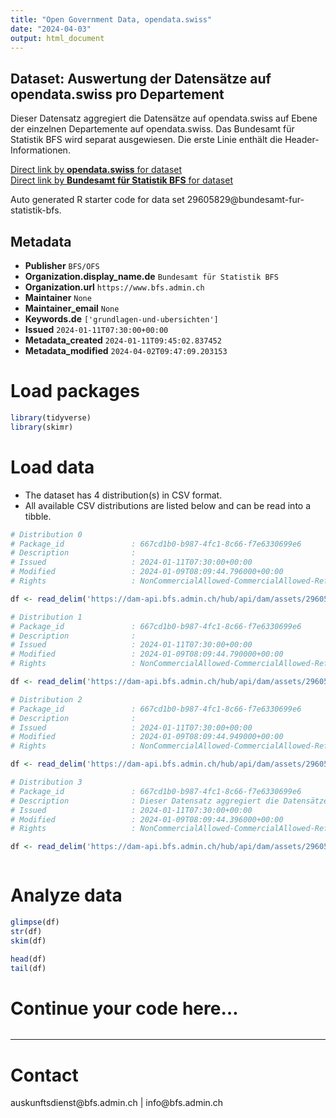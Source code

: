 ```yaml
---
title: "Open Government Data, opendata.swiss"
date: "2024-04-03"
output: html_document
---
```


## Dataset: Auswertung der Datensätze auf opendata.swiss pro Departement

Dieser Datensatz aggregiert die Datensätze auf opendata.swiss auf Ebene der einzelnen Departemente auf opendata.swiss. Das Bundesamt für Statistik BFS wird separat ausgewiesen. Die erste Linie enthält die Header-Informationen.

[Direct link by **opendata.swiss** for dataset](https://opendata.swiss/de/dataset/auswertung-der-datensatze-auf-opendata-swiss-pro-departement1)<br>
[Direct link by **Bundesamt für Statistik BFS** for dataset](https://www.bfs.admin.ch/asset/de/ts-d-00.02-OGD-02)

Auto generated R starter code for data set 29605829@bundesamt-fur-statistik-bfs.

## Metadata

- **Publisher** `BFS/OFS`
- **Organization.display_name.de** `Bundesamt für Statistik BFS`
- **Organization.url** `https://www.bfs.admin.ch`
- **Maintainer** `None`
- **Maintainer_email** `None`
- **Keywords.de** `['grundlagen-und-ubersichten']`
- **Issued** `2024-01-11T07:30:00+00:00`
- **Metadata_created** `2024-01-11T09:45:02.837452`
- **Metadata_modified** `2024-04-02T09:47:09.203153`


# Load packages

```r

library(tidyverse)
library(skimr)

```

# Load data

-   The dataset has 4 distribution(s) in CSV format.
-   All available CSV distributions are listed below and can be read into a tibble.

```r

# Distribution 0
# Package_id               : 667cd1b0-b987-4fc1-8c66-f7e6330699e6
# Description              : 
# Issued                   : 2024-01-11T07:30:00+00:00
# Modified                 : 2024-01-09T08:09:44.796000+00:00
# Rights                   : NonCommercialAllowed-CommercialAllowed-ReferenceNotRequired

df <- read_delim('https://dam-api.bfs.admin.ch/hub/api/dam/assets/29605851/master')

# Distribution 1
# Package_id               : 667cd1b0-b987-4fc1-8c66-f7e6330699e6
# Description              : 
# Issued                   : 2024-01-11T07:30:00+00:00
# Modified                 : 2024-01-09T08:09:44.790000+00:00
# Rights                   : NonCommercialAllowed-CommercialAllowed-ReferenceNotRequired

df <- read_delim('https://dam-api.bfs.admin.ch/hub/api/dam/assets/29605843/master')

# Distribution 2
# Package_id               : 667cd1b0-b987-4fc1-8c66-f7e6330699e6
# Description              : 
# Issued                   : 2024-01-11T07:30:00+00:00
# Modified                 : 2024-01-09T08:09:44.949000+00:00
# Rights                   : NonCommercialAllowed-CommercialAllowed-ReferenceNotRequired

df <- read_delim('https://dam-api.bfs.admin.ch/hub/api/dam/assets/29605846/master')

# Distribution 3
# Package_id               : 667cd1b0-b987-4fc1-8c66-f7e6330699e6
# Description              : Dieser Datensatz aggregiert die Datensätze auf opendata.swiss auf Ebene der einzelnen Departemente auf opendata.swiss. Das Bundesamt für Statistik BFS wird separat ausgewiesen. Die erste Linie enthält die Header-Informationen.
# Issued                   : 2024-01-11T07:30:00+00:00
# Modified                 : 2024-01-09T08:09:44.396000+00:00
# Rights                   : NonCommercialAllowed-CommercialAllowed-ReferenceNotRequired

df <- read_delim('https://dam-api.bfs.admin.ch/hub/api/dam/assets/29605837/master')



```

# Analyze data

```r

glimpse(df)
str(df)
skim(df)

head(df)
tail(df)

```

# Continue your code here...

```r

```

------------------------------------------------------------------------

# Contact

auskunftsdienst@bfs.admin.ch | info@bfs.admin.ch
